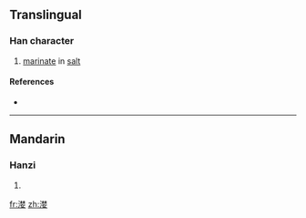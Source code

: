 {{also|灠}}
==Translingual==

===Han character===
{{Han char|rn=85|rad=水|as=11|sn=14|four=|canj=水木木女 (EDDV)}}

# [[marinate]] in [[salt]]

====References====
* {{Han ref|kx=0646.220|dkj=18156|dj=1056.030|hdz=31716.060|uh=6F24|ud=28452}}

----

==Mandarin==

===Hanzi===
{{cmn-hanzi|tra=灠|pin=[[gān]] ([[gan1]]), [[lǎn]] ([[lan3]])|wg=kan<sup>1</sup>, lan<sup>3</sup>}}

# {{defn|Mandarin|sort=水11}}

[[fr:漤]]
[[zh:漤]]